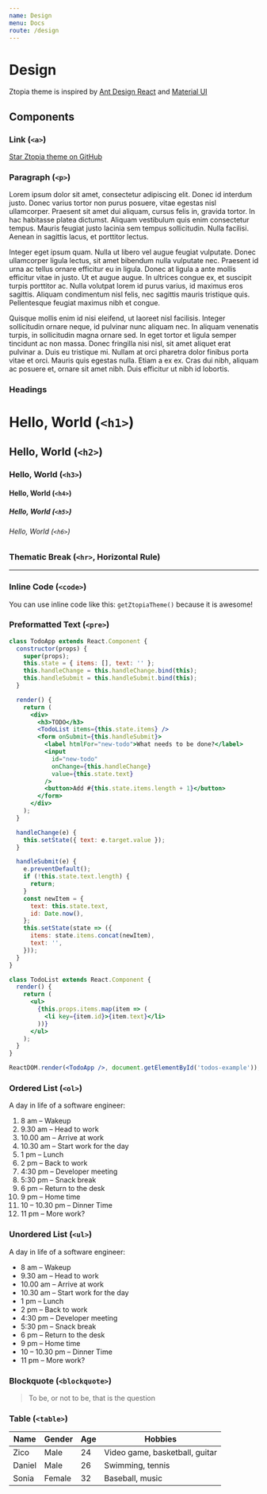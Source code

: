 ```yaml
---
name: Design
menu: Docs
route: /design
---
```


# Design

Ztopia theme is inspired by [Ant Design React](https://ant.design/docs/react/introduce) and [Material UI](https://material-ui.com/)

## Components

### Link (`<a>`)

[Star Ztopia theme on GitHub](https://github.com/zicodeng)

### Paragraph (`<p>`)

Lorem ipsum dolor sit amet, consectetur adipiscing elit. Donec id interdum justo. Donec varius tortor non purus posuere, vitae egestas nisl ullamcorper. Praesent sit amet dui aliquam, cursus felis in, gravida tortor. In hac habitasse platea dictumst. Aliquam vestibulum quis enim consectetur tempus. Mauris feugiat justo lacinia sem tempus sollicitudin. Nulla facilisi. Aenean in sagittis lacus, et porttitor lectus.

Integer eget ipsum quam. Nulla ut libero vel augue feugiat vulputate. Donec ullamcorper ligula lectus, sit amet bibendum nulla vulputate nec. Praesent id urna ac tellus ornare efficitur eu in ligula. Donec at ligula a ante mollis efficitur vitae in justo. Ut et augue augue. In ultrices congue ex, et suscipit turpis porttitor ac. Nulla volutpat lorem id purus varius, id maximus eros sagittis. Aliquam condimentum nisl felis, nec sagittis mauris tristique quis. Pellentesque feugiat maximus nibh et congue.

Quisque mollis enim id nisi eleifend, ut laoreet nisl facilisis. Integer sollicitudin ornare neque, id pulvinar nunc aliquam nec. In aliquam venenatis turpis, in sollicitudin magna ornare sed. In eget tortor et ligula semper tincidunt ac non massa. Donec fringilla nisi nisl, sit amet aliquet erat pulvinar a. Duis eu tristique mi. Nullam at orci pharetra dolor finibus porta vitae et orci. Mauris quis egestas nulla. Etiam a ex ex. Cras dui nibh, aliquam ac posuere et, ornare sit amet nibh. Duis efficitur ut nibh id lobortis.

### Headings

# Hello, World (`<h1>`)

## Hello, World (`<h2>`)

### Hello, World (`<h3>`)

#### Hello, World (`<h4>`)

##### Hello, World (`<h5>`)

###### Hello, World (`<h6>`)

### Thematic Break (`<hr>`, Horizontal Rule)

<hr />

### Inline Code (`<code>`)

You can use inline code like this: `getZtopiaTheme()` because it is awesome!

### Preformatted Text (`<pre>`)

```jsx
class TodoApp extends React.Component {
  constructor(props) {
    super(props);
    this.state = { items: [], text: '' };
    this.handleChange = this.handleChange.bind(this);
    this.handleSubmit = this.handleSubmit.bind(this);
  }

  render() {
    return (
      <div>
        <h3>TODO</h3>
        <TodoList items={this.state.items} />
        <form onSubmit={this.handleSubmit}>
          <label htmlFor="new-todo">What needs to be done?</label>
          <input
            id="new-todo"
            onChange={this.handleChange}
            value={this.state.text}
          />
          <button>Add #{this.state.items.length + 1}</button>
        </form>
      </div>
    );
  }

  handleChange(e) {
    this.setState({ text: e.target.value });
  }

  handleSubmit(e) {
    e.preventDefault();
    if (!this.state.text.length) {
      return;
    }
    const newItem = {
      text: this.state.text,
      id: Date.now(),
    };
    this.setState(state => ({
      items: state.items.concat(newItem),
      text: '',
    }));
  }
}

class TodoList extends React.Component {
  render() {
    return (
      <ul>
        {this.props.items.map(item => (
          <li key={item.id}>{item.text}</li>
        ))}
      </ul>
    );
  }
}

ReactDOM.render(<TodoApp />, document.getElementById('todos-example'));
```

### Ordered List (`<ol>`)

A day in life of a software engineer:

1. 8 am – Wakeup
2. 9.30 am – Head to work
3. 10.00 am – Arrive at work
4. 10.30 am – Start work for the day
5. 1 pm – Lunch
6. 2 pm – Back to work
7. 4:30 pm – Developer meeting
8. 5:30 pm – Snack break
9. 6 pm – Return to the desk
10. 9 pm – Home time
11. 10 – 10.30 pm – Dinner Time
12. 11 pm – More work?

### Unordered List (`<ul>`)

A day in life of a software engineer:

- 8 am – Wakeup
- 9.30 am – Head to work
- 10.00 am – Arrive at work
- 10.30 am – Start work for the day
- 1 pm – Lunch
- 2 pm – Back to work
- 4:30 pm – Developer meeting
- 5:30 pm – Snack break
- 6 pm – Return to the desk
- 9 pm – Home time
- 10 – 10.30 pm – Dinner Time
- 11 pm – More work?

### Blockquote (`<blockquote>`)

> To be, or not to be, that is the question

### Table (`<table>`)

| Name   | Gender | Age | Hobbies                        |
| ------ | ------ | --- | ------------------------------ |
| Zico   | Male   | 24  | Video game, basketball, guitar |
| Daniel | Male   | 26  | Swimming, tennis               |
| Sonia  | Female | 32  | Baseball, music                |
